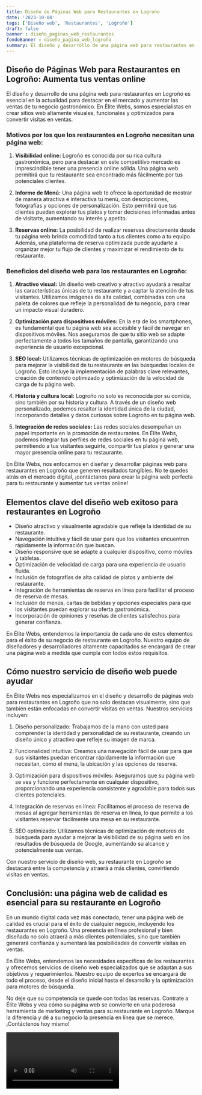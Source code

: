 ```yaml
---
title: Diseño de Páginas Web para Restaurantes en Logroño
date: '2023-10-04'
tags: ['Diseño web', 'Restaurantes', 'Logroño']
draft: false
banner : diseño_paginas_web_restaurantes
fondoBanner : diseño_pagina_web_logroño
summary: El diseño y desarrollo de una página web para restaurantes en Logroño es esencial en la actualidad para destacar en el mercado y aumentar las ventas de tu negocio gastronómico. En Élite Webs, somos especialistas en crear sitios web altamente visuales, funcionales y optimizados para convertir visitas en ventas.
---
```


## Diseño de Páginas Web para Restaurantes en Logroño: Aumenta tus ventas online

El diseño y desarrollo de una página web para restaurantes en Logroño es esencial en la actualidad para destacar en el mercado y aumentar las ventas de tu negocio gastronómico. En Élite Webs, somos especialistas en crear sitios web altamente visuales, funcionales y optimizados para convertir visitas en ventas.

### Motivos por los que los restaurantes en Logroño necesitan una página web:

1. **Visibilidad online:** Logroño es conocida por su rica cultura gastronómica, pero para destacar en este competitivo mercado es imprescindible tener una presencia online sólida. Una página web permitirá que tu restaurante sea encontrado más fácilmente por tus potenciales clientes.

2. **Informe de Menú:** Una página web te ofrece la oportunidad de mostrar de manera atractiva e interactiva tu menú, con descripciones, fotografías y opciones de personalización. Esto permitirá que tus clientes puedan explorar tus platos y tomar decisiones informadas antes de visitarte, aumentando su interés y apetito.

3. **Reservas online:** La posibilidad de realizar reservas directamente desde tu página web brinda comodidad tanto a tus clientes como a tu equipo. Además, una plataforma de reserva optimizada puede ayudarte a organizar mejor tu flujo de clientes y maximizar el rendimiento de tu restaurante.

### Beneficios del diseño web para los restaurantes en Logroño:

1. **Atractivo visual:** Un diseño web creativo y atractivo ayudará a resaltar las características únicas de tu restaurante y a captar la atención de tus visitantes. Utilizamos imágenes de alta calidad, combinadas con una paleta de colores que refleje la personalidad de tu negocio, para crear un impacto visual duradero.

2. **Optimización para dispositivos móviles:** En la era de los smartphones, es fundamental que tu página web sea accesible y fácil de navegar en dispositivos móviles. Nos aseguramos de que tu sitio web se adapte perfectamente a todos los tamaños de pantalla, garantizando una experiencia de usuario excepcional.

3. **SEO local:** Utilizamos técnicas de optimización en motores de búsqueda para mejorar la visibilidad de tu restaurante en las búsquedas locales de Logroño. Esto incluye la implementación de palabras clave relevantes, creación de contenido optimizado y optimización de la velocidad de carga de tu página web.

4. **Historia y cultura local:** Logroño no solo es reconocida por su comida, sino también por su historia y cultura. A través de un diseño web personalizado, podemos resaltar la identidad única de la ciudad, incorporando detalles y datos curiosos sobre Logroño en tu página web.

5. **Integración de redes sociales:** Las redes sociales desempeñan un papel importante en la promoción de restaurantes. En Élite Webs, podemos integrar tus perfiles de redes sociales en tu página web, permitiendo a tus visitantes seguirte, compartir tus platos y generar una mayor presencia online para tu restaurante.

En Élite Webs, nos enfocamos en diseñar y desarrollar páginas web para restaurantes en Logroño que generen resultados tangibles. No te quedes atrás en el mercado digital, ¡contáctanos para crear la página web perfecta para tu restaurante y aumentar tus ventas online!

<GifSeo />

<Cta />

## Elementos clave del diseño web exitoso para restaurantes en Logroño

- Diseño atractivo y visualmente agradable que refleje la identidad de su restaurante.
- Navegación intuitiva y fácil de usar para que los visitantes encuentren rápidamente la información que buscan.
- Diseño responsive que se adapte a cualquier dispositivo, como móviles y tabletas.
- Optimización de velocidad de carga para una experiencia de usuario fluida.
- Inclusión de fotografías de alta calidad de platos y ambiente del restaurante.
- Integración de herramientas de reserva en línea para facilitar el proceso de reserva de mesas.
- Inclusión de menús, cartas de bebidas y opciones especiales para que los visitantes puedan explorar su oferta gastronómica.
- Incorporación de opiniones y reseñas de clientes satisfechos para generar confianza.

En Élite Webs, entendemos la importancia de cada uno de estos elementos para el éxito de su negocio de restaurante en Logroño. Nuestro equipo de diseñadores y desarrolladores altamente capacitados se encargará de crear una página web a medida que cumpla con todos estos requisitos.

## Cómo nuestro servicio de diseño web puede ayudar

En Élite Webs nos especializamos en el diseño y desarrollo de páginas web para restaurantes en Logroño que no solo destacan visualmente, sino que también están enfocadas en convertir visitas en ventas. Nuestros servicios incluyen:

1. Diseño personalizado: Trabajamos de la mano con usted para comprender la identidad y personalidad de su restaurante, creando un diseño único y atractivo que refleje su imagen de marca.

2. Funcionalidad intuitiva: Creamos una navegación fácil de usar para que sus visitantes puedan encontrar rápidamente la información que necesitan, como el menú, la ubicación y las opciones de reserva.

3. Optimización para dispositivos móviles: Aseguramos que su página web se vea y funcione perfectamente en cualquier dispositivo, proporcionando una experiencia consistente y agradable para todos sus clientes potenciales.

4. Integración de reservas en línea: Facilitamos el proceso de reserva de mesas al agregar herramientas de reserva en línea, lo que permite a los visitantes reservar fácilmente una mesa en su restaurante.

5. SEO optimizado: Utilizamos técnicas de optimización de motores de búsqueda para ayudar a mejorar la visibilidad de su página web en los resultados de búsqueda de Google, aumentando su alcance y potencialmente sus ventas.

Con nuestro servicio de diseño web, su restaurante en Logroño se destacará entre la competencia y atraerá a más clientes, convirtiendo visitas en ventas.

## Conclusión: una página web de calidad es esencial para su restaurante en Logroño

En un mundo digital cada vez más conectado, tener una página web de calidad es crucial para el éxito de cualquier negocio, incluyendo los restaurantes en Logroño. Una presencia en línea profesional y bien diseñada no solo atraerá a más clientes potenciales, sino que también generará confianza y aumentará las posibilidades de convertir visitas en ventas.

En Élite Webs, entendemos las necesidades específicas de los restaurantes y ofrecemos servicios de diseño web especializados que se adaptan a sus objetivos y requerimientos. Nuestro equipo de expertos se encargará de todo el proceso, desde el diseño inicial hasta el desarrollo y la optimización para motores de búsqueda.

No deje que su competencia se quede con todas las reservas. Contrate a Élite Webs y vea cómo su página web se convierte en una poderosa herramienta de marketing y ventas para su restaurante en Logroño. Marque la diferencia y dé a su negocio la presencia en línea que se merece. ¡Contáctenos hoy mismo!

<Video />

<CtaBot job='Restaurantes' city='Logroño'/>

<Gmaps query='Logroño+españa+maps' />